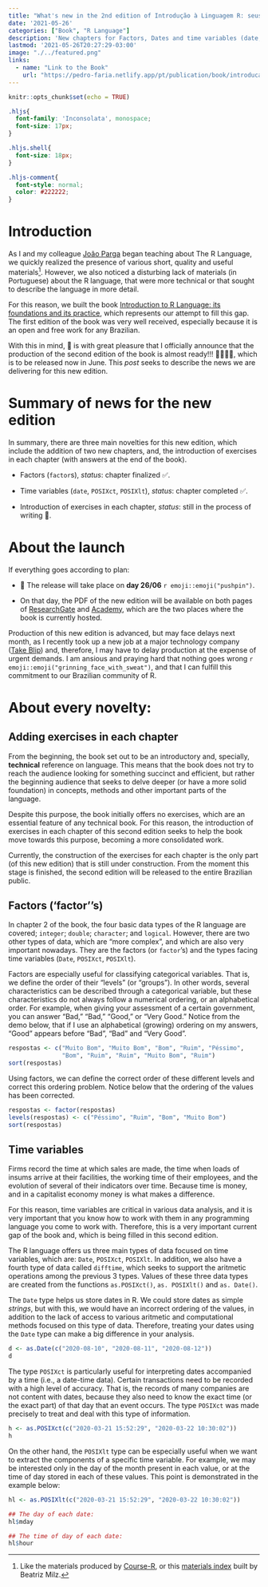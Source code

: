 ```yaml
---
title: "What's new in the 2nd edition of Introdução à Linguagem R: seus fundamentos e sua prática"
date: '2021-05-26'
categories: ["Book", "R Language"]
description: 'New chapters for Factors, Dates and time variables (date, POSIXct), in addition to the introduction of exercises at each chapter are among the main updates of the next edition.'
lastmod: '2021-05-26T20:27:29-03:00'
image: "./../featured.png"
links: 
  - name: "Link to the Book"
    url: "https://pedro-faria.netlify.app/pt/publication/book/introducao_linguagem_r/"
---
```



```r
knitr::opts_chunk$set(echo = TRUE)
```


```css
.hljs{
  font-family: 'Inconsolata', monospace;
  font-size: 17px;
}

.hljs.shell{
  font-size: 18px;
}

.hljs-comment{
  font-style: normal;
  color: #222222;
}
```




# Introduction

 

As I and my colleague [João Parga](https://twitter.com/joaoparga) began teaching about The R Language, we quickly realized the presence of various short, quality and useful materials^[Like the materials produced by [Course-R](https://curso-r.com/material/), or this [materials index](https://materiais-study-r.netlify.app/) built by Beatriz Milz.]. However, we also noticed a disturbing lack of materials (in Portuguese) about the R language, that were more technical or that sought to describe the language in more detail.

 

For this reason, we built the book [Introduction to R Language: its foundations and its practice](https://pedro-faria.netlify.app/pt/publication/book/introducao_linguagem_r/), which represents our attempt to fill this gap. The first edition of the book was very well received, especially because it is an open and free work for any Brazilian.

 

With this in mind, 📣 is with great pleasure that I officially announce that the production of the second edition of the book is almost ready!!! 🥳🎉🎊✨, which is to be released now in June. This *post* seeks to describe the news we are delivering for this new edition.

 

 

# Summary of news for the new edition

 

In summary, there are three main novelties for this new edition, which include the addition of two new chapters, and, the introduction of exercises in each chapter (with answers at the end of the book).

 

- Factors (`factor`s), *status*: chapter finalized ✅.

- Time variables (`date`, `POSIXct`, `POSIXlt`), *status*: chapter completed ✅.

- Introduction of exercises in each chapter, *status*: still in the process of writing 🚧.

 

 

 

 

# About the launch

 

If everything goes according to plan:

 

- 📣 The release will take place on **day 26/06** `r emoji::emoji("pushpin")`.

 

- On that day, the PDF of the new edition will be available on both pages of [ResearchGate](https://www.researchgate.net/publication/345985082_Introducao_a_Linguagem_R_seus_fundamentos_e_sua_pratica) and [Academy](https://www.academia.edu/44520051/Introdu%C3%A7%C3%A3o_%C3%A0_Linguagem_R_seus_fundamentos_e_sua_pr%C3%A1tica), which are the two places where the book is currently hosted.

 

 

Production of this new edition is advanced, but may face delays next month, as I recently took up a new job at a major technology company ([Take Blip](https://www.take.net/)) and, therefore, I may have to delay production at the expense of urgent demands. I am ansious and praying hard that nothing goes wrong `r emoji::emoji("grinning_face_with_sweat")`, and that I can fulfill this commitment to our Brazilian community of R.

 

 

 

# About every novelty:

 

## Adding exercises in each chapter

 

From the beginning, the book set out to be an introductory and, specially, **technical** reference on language. This means that the book does not try to reach the audience looking for something succinct and efficient, but rather the beginning audience that seeks to delve deeper (or have a more solid foundation) in concepts, methods and other important parts of the language.

 

Despite this purpose, the book initially offers no exercises, which are an essential feature of any technical book. For this reason, the introduction of exercises in each chapter of this second edition seeks to help the book move towards this purpose, becoming a more consolidated work.

 

Currently, the construction of the exercises for each chapter is the only part (of this new edition) that is still under construction. From the moment this stage is finished, the second edition will be released to the entire Brazilian public.



## Factors ('factor''s)

 

In chapter 2 of the book, the four basic data types of the R language are covered; `integer`; `double`; `character`; and `logical`. However, there are two other types of data, which are "more complex", and which are also very important nowadays. They are the factors (or `factor`'s) and the types facing time variables (`Date`, `POSIXct`, `POSIXlt`).

 

Factors are especially useful for classifying categorical variables. That is, we define the order of their "levels" (or "groups"). In other words, several characteristics can be described through a categorical variable, but these characteristics do not always follow a numerical ordering, or an alphabetical order. For example, when giving your assessment of a certain government, you can answer "Bad," "Bad," "Good," or "Very Good." Notice from the demo below, that if I use an alphabetical (growing) ordering on my answers, "Good" appears before "Bad", "Bad" and "Very Good".

 

```r
respostas <- c("Muito Bom", "Muito Bom", "Bom", "Ruim", "Péssimo",
               "Bom", "Ruim", "Ruim", "Muito Bom", "Ruim")
sort(respostas)
```

 

Using factors, we can define the correct order of these different levels and correct this ordering problem. Notice below that the ordering of the values has been corrected.

 

```r
respostas <- factor(respostas)
levels(respostas) <- c("Péssimo", "Ruim", "Bom", "Muito Bom")
sort(respostas)
```

 

 

 

 

## Time variables

 

Firms record the time at which sales are made, the time when loads of insums arrive at their facilities, the working time of their employees, and the evolution of several of their indicators over time. Because time is money, and in a capitalist economy money is what makes a difference.

 

For this reason, time variables are critical in various data analysis, and it is very important that you know how to work with them in any programming language you come to work with. Therefore, this is a very important current gap of the book and, which is being filled in this second edition.

 

The R language offers us three main types of data focused on time variables, which are: `Date`, `POSIXct`, `POSIXlt`. In addition, we also have a fourth type of data called `difftime`, which seeks to support the aritmetic operations among the previous 3 types. Values of these three data types are created from the functions `as.POSIXct()`, `as. POSIXlt()` and `as. Date()`.

 

 

The `Date` type helps us store dates in R. We could store dates as simple *strings*, but with this, we would have an incorrect ordering of the values, in addition to the lack of access to various aritmetic and computational methods focused on this type of data. Therefore, treating your dates using the `Date` type can make a big difference in your analysis.

 

```r
d <- as.Date(c("2020-08-10", "2020-08-11", "2020-08-12"))
d
```

 

The type `POSIXct` is particularly useful for interpreting dates accompanied by a time (i.e., a date-time data). Certain transactions need to be recorded with a high level of accuracy. That is, the records of many companies are not content with dates, because they also need to know the exact time (or the exact part) of that day that an event occurs. The type `POSIXct` was made precisely to treat and deal with this type of information.

 

```r
h <- as.POSIXct(c("2020-03-21 15:52:29", "2020-03-22 10:30:02"))
h
```

 

 

On the other hand, the `POSIXlt` type can be especially useful when we want to extract the components of a specific time variable. For example, we may be interested only in the day of the month present in each value, or at the time of day stored in each of these values. This point is demonstrated in the example below:

 

```r
hl <- as.POSIXlt(c("2020-03-21 15:52:29", "2020-03-22 10:30:02"))

## The day of each date:
hl$mday

## The time of day of each date:
hl$hour
```

 

 
